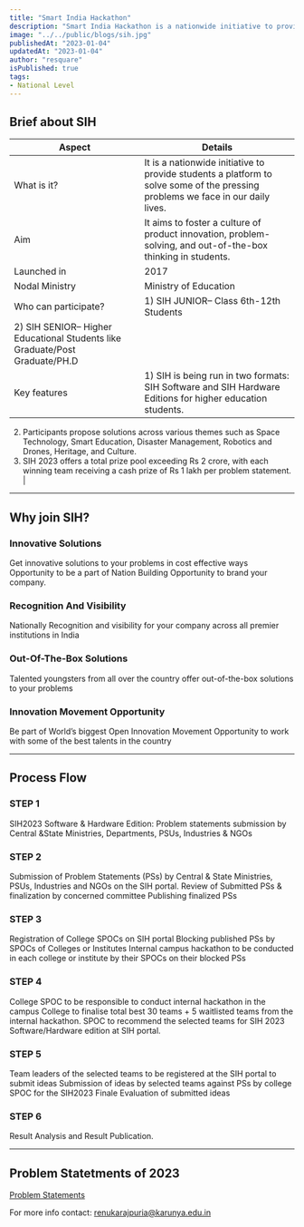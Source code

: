 ```yaml
---
title: "Smart India Hackathon"
description: "Smart India Hackathon is a nationwide initiative to provide students with a platform to solve some of the pressing problems we face in our daily lives"
image: "../../public/blogs/sih.jpg"
publishedAt: "2023-01-04"
updatedAt: "2023-01-04"
author: "resquare"
isPublished: true
tags:
- National Level
---
```




## Brief about SIH

| Aspect               | Details       |
| ----------------------- | ------------ | 
| What is it?  | It is a nationwide initiative to provide students a platform to solve some of the pressing problems we face in our daily lives.  |
| Aim | It aims to foster a culture of product innovation, problem-solving, and out-of-the-box thinking in students.   |
| Launched in | 2017 |
| Nodal Ministry | Ministry of Education |
| Who can participate? | 1) SIH JUNIOR– Class 6th-12th Students
2) SIH SENIOR– Higher Educational Students like Graduate/Post Graduate/PH.D |
| Key features | 1) SIH is being run in two formats: SIH Software and SIH Hardware Editions for higher education students.
2) Participants propose solutions across various themes such as Space Technology, Smart Education, Disaster Management, Robotics and Drones, Heritage, and Culture.
3) SIH 2023 offers a total prize pool exceeding Rs 2 crore, with each winning team receiving a cash prize of Rs 1 lakh per problem statement. |

---

## Why join SIH?

### Innovative Solutions
Get innovative solutions to your problems in cost effective ways Opportunity to be a part of Nation Building Opportunity to brand your company.

### Recognition And Visibility
Nationally Recognition and visibility for your company across all premier institutions in India

### Out-Of-The-Box Solutions
Talented youngsters from all over the country offer out-of-the-box solutions to your problems

### Innovation Movement Opportunity
Be part of World’s biggest Open Innovation Movement Opportunity to work with some of the best talents in the country

---

## Process Flow

### STEP 1
SIH2023 Software & Hardware Edition: Problem statements submission by Central &State Ministries, Departments, PSUs, Industries & NGOs

### STEP 2
Submission of Problem Statements (PSs) by Central & State Ministries, PSUs, Industries and NGOs on the SIH portal. Review of Submitted PSs & finalization by concerned committee Publishing finalized PSs

### STEP 3
Registration of College SPOCs on SIH portal Blocking published PSs by SPOCs of Colleges or Institutes Internal campus hackathon to be conducted in each college or institute by their SPOCs on their blocked PSs

### STEP 4
College SPOC to be responsible to conduct internal hackathon in the campus College to finalise total best 30 teams + 5 waitlisted teams from the internal hackathon. SPOC to recommend the selected teams for SIH 2023 Software/Hardware edition at SIH portal.

### STEP 5
Team leaders of the selected teams to be registered at the SIH portal to submit ideas Submission of ideas by selected teams against PSs by college SPOC for the SIH2023 Finale Evaluation of submitted ideas

### STEP 6
Result Analysis and Result Publication.

---

## Problem Statetments of 2023

[Problem Statements](https://docs.google.com/spreadsheets/d/1YFepXH-MrwpQZAyHQpMaeaLGByyObAY0O65ht5oTKeg/edit?usp=sharing)


For more info contact: renukarajpuria@karunya.edu.in
